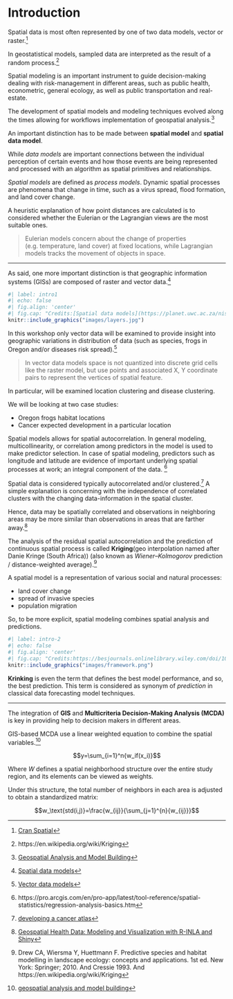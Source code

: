# Introduction {#intro}

Spatial data is most often represented by one of two data models, vector or raster.[^intro-1]

[^intro-1]: [Cran Spatial](https://cran.r-project.org/web/views/Spatial.html)

In geostatistical models, sampled data are interpreted as the result of a random process.[^intro-2]

[^intro-2]: https://en.wikipedia.org/wiki/Kriging

Spatial modeling is an important instrument to guide decision-making dealing with risk-management in different areas, such as public health, econometric, general ecology, as well as public transportation and real-estate.

The development of spatial models and modeling techniques evolved along the times allowing for workflows implementation of geospatial analysis.[^intro-3]

[^intro-3]: [Geospatial Analysis and Model Building](https://gistbok.ucgis.org/bok-topics/geospatial-analysis-and-model-building)

An important distinction has to be made between **spatial model** and **spatial data model**.

While *data models* are important connections between the individual perception of certain events and how those events are being represented and processed with an algorithm as spatial primitives and relationships.

*Spatial models* are defined as *process models*. Dynamic spatial processes are phenomena that change in time, such as a virus spread, flood formation, and land cover change.

A heuristic explanation of how point distances are calculated is to considered whether the Eulerian or the Lagrangian views are the most suitable ones.

> Eulerian models concern about the change of properties (e.g. temperature, land cover) at fixed locations, while Lagrangian models tracks the movement of objects in space.

------------------------------------------------------------------------

As said, one more important distinction is that geographic information systems (GISs) are composed of raster and vector data.[^intro-4]

[^intro-4]: [Spatial data models](https://planet.uwc.ac.za/nisl/gis/web_page/page_15.htm)

```r
#| label: intro1
#| echo: false
#| fig.align: 'center'
#| fig.cap: "Credits:[Spatial data models](https://planet.uwc.ac.za/nisl/gis/web_page/page_15.htm)"
knitr::include_graphics("images/layers.jpg")
```

In this workshop only vector data will be examined to provide insight into geographic variations in distribution of data (such as species, frogs in Oregon and/or diseases risk spread).[^intro-5]

[^intro-5]: [Vector data models](https://saylordotorg.github.io/text_essentials-of-geographic-information-systems/s08-data-models-for-gis.html)

> In vector data models space is not quantized into discrete grid cells like the raster model, but use points and associated X, Y coordinate pairs to represent the vertices of spatial feature.

In particular, will be examined location clustering and disease clustering.

We will be looking at two case studies:

-   Oregon frogs habitat locations
-   Cancer expected development in a particular location

Spatial models allows for spatial autocorrelation. In general modeling, multicollinearity, or correlation among predictors in the model is used to make predictor selection. In case of spatial modeling, predictors such as longitude and latitude are evidence of important underlying spatial processes at work; an integral component of the data. [^intro-6]

[^intro-6]: https://pro.arcgis.com/en/pro-app/latest/tool-reference/spatial-statistics/regression-analysis-basics.htm

Spatial data is considered typically autocorrelated and/or clustered.[^intro-7] A simple explanation is concerning with the independence of correlated clusters with the changing data-information in the spatial cluster.

[^intro-7]: [developing a cancer atlas](https://atlas.cancer.org.au/developing-a-cancer-atlas/Chapter_4.html)

Hence, data may be spatially correlated and observations in neighboring areas may be more similar than observations in areas that are farther away.[^intro-8]

[^intro-8]: [Geospatial Health Data: Modeling and Visualization with R-INLA and Shiny](https://www.paulamoraga.com/book-geospatial/sec-arealdatatheory.html)

The analysis of the residual spatial autocorrelation and the prediction of continuous spatial process is called **Kriging**(geo interpolation named after Danie Kringe (South Africa)) (also known as *Wiener--Kolmogorov* prediction / distance-weighted average).[^intro-9]

[^intro-9]: Drew CA, Wiersma Y, Huettmann F. Predictive species and habitat modelling in landscape ecology: concepts and applications. 1st ed. New York: Springer; 2010. And Cressie 1993. And https://en.wikipedia.org/wiki/Kriging

A spatial model is a representation of various social and natural processes:

-   land cover change
-   spread of invasive species
-   population migration

So, to be more explicit, spatial modeling combines spatial analysis and predictions.

```r
#| label: intro-2
#| echo: false
#| fig.align: 'center'
#| fig.cap: "Credits:https://besjournals.onlinelibrary.wiley.com/doi/10.1111/1365-2656.13116"
knitr::include_graphics("images/framework.png")
```

**Krinking** is even the term that defines the best model performance, and so, the best prediction. This term is considered as synonym of *prediction* in classical data forecasting model techniques.

------------------------------------------------------------------------

The integration of **GIS** and **Multicriteria Decision-Making Analysis (MCDA)** is key in providing help to decision makers in different areas.

GIS-based MCDA use a linear weighted equation to combine the spatial variables.[^intro-10]

[^intro-10]: [geospatial analysis and model building](https://gistbok.ucgis.org/bok-topics/geospatial-analysis-and-model-building)

$$y=\sum_{i=1}^n{w_if(x_i)}$$

Where $W$ defines a spatial neighborhood structure over the entire study region, and its elements can be viewed as weights.

Under this structure, the total number of neighbors in each area is adjusted to obtain a standardized matrix:

$$w_\text{std(i,j)}=\frac{w_{ij}}{\sum_{j=1}^{n}{w_{ij}}}$$
